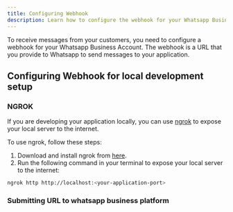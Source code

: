 ```yaml
---
title: Configuring Webhook
description: Learn how to configure the webhook for your Whatsapp Business Account
---
```



To receive messages from your customers, you need to configure a webhook for your Whatsapp Business Account. The webhook is a URL that you provide to Whatsapp to send messages to your application.


## Configuring Webhook for local development setup


### NGROK

If you are developing your application locally, you can use [ngrok](https://ngrok.com/) to expose your local server to the internet.

To use ngrok, follow these steps:

1. Download and install ngrok from [here](https://ngrok.com/download).
2. Run the following command in your terminal to expose your local server to the internet:

```bash
ngrok http http://localhost:<your-application-port>
```


### Submitting URL to whatsapp business platform

